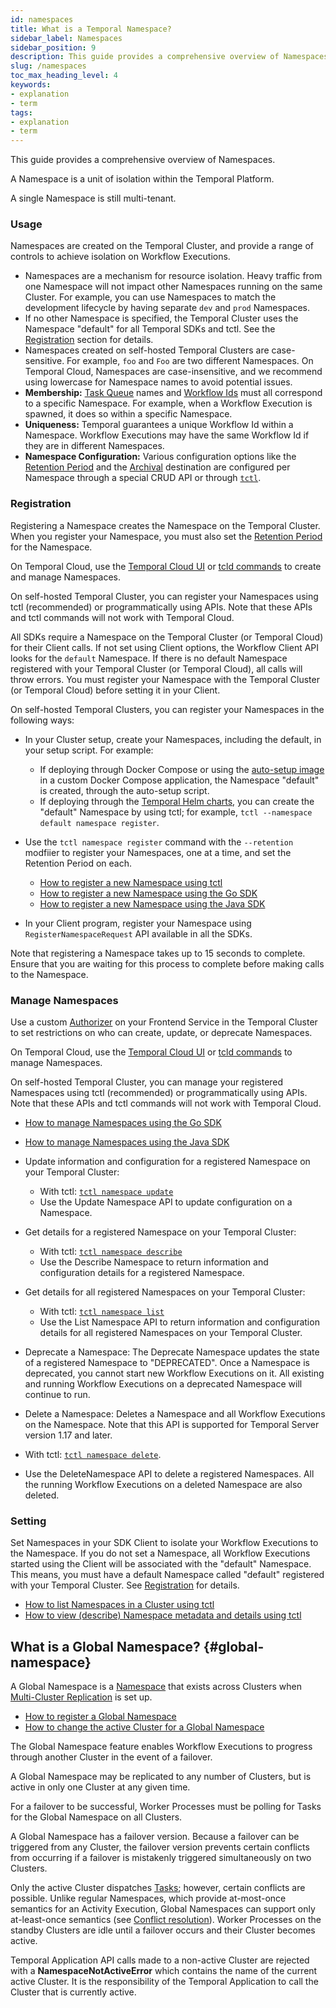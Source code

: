 ```yaml
---
id: namespaces
title: What is a Temporal Namespace?
sidebar_label: Namespaces
sidebar_position: 9
description: This guide provides a comprehensive overview of Namespaces.
slug: /namespaces
toc_max_heading_level: 4
keywords:
- explanation
- term
tags:
- explanation
- term
---
```


<!-- THIS FILE IS GENERATED. DO NOT EDIT THIS FILE DIRECTLY -->

This guide provides a comprehensive overview of Namespaces.

A Namespace is a unit of isolation within the Temporal Platform.

A single Namespace is still multi-tenant.

### Usage

Namespaces are created on the Temporal Cluster, and provide a range of controls to achieve isolation on Workflow Executions.

- Namespaces are a mechanism for resource isolation. Heavy traffic from one Namespace will not impact other Namespaces running on the same Cluster.
  For example, you can use Namespaces to match the development lifecycle by having separate `dev` and `prod` Namespaces.
- If no other Namespace is specified, the Temporal Cluster uses the Namespace "default" for all Temporal SDKs and tctl.
  See the [Registration](#registration) section for details.
- Namespaces created on self-hosted Temporal Clusters are case-sensitive. For example, `foo` and `Foo` are two different Namespaces.
  On Temporal Cloud, Namespaces are case-insensitive, and we recommend using lowercase for Namespace names to avoid potential issues.
- **Membership:** [Task Queue](/workers#task-queue) names and [Workflow Ids](/workflows#workflow-id) must all correspond to a specific Namespace.
  For example, when a Workflow Execution is spawned, it does so within a specific Namespace.
- **Uniqueness:** Temporal guarantees a unique Workflow Id within a Namespace.
  Workflow Executions may have the same Workflow Id if they are in different Namespaces.
- **Namespace Configuration:** Various configuration options like the [Retention Period](/clusters#retention-period) and the [Archival](/clusters#archival) destination are configured per Namespace through a special CRUD API or through [`tctl`](/tctl-v1/namespace).

### Registration

Registering a Namespace creates the Namespace on the Temporal Cluster.
When you register your Namespace, you must also set the [Retention Period](/clusters#retention-period) for the Namespace.

On Temporal Cloud, use the [Temporal Cloud UI](/cloud/namespaces#create-a-namespace) or [tcld commands](https://docs.temporal.io/cloud/tcld/namespace/) to create and manage Namespaces.

On self-hosted Temporal Cluster, you can register your Namespaces using tctl (recommended) or programmatically using APIs. Note that these APIs and tctl commands will not work with Temporal Cloud.

All SDKs require a Namespace on the Temporal Cluster (or Temporal Cloud) for their Client calls. If not set using Client options, the Workflow Client API looks for the `default` Namespace. If there is no default Namespace registered with your Temporal Cluster (or Temporal Cloud), all calls will throw errors.
You must register your Namespace with the Temporal Cluster (or Temporal Cloud) before setting it in your Client.

On self-hosted Temporal Clusters, you can register your Namespaces in the following ways:

- In your Cluster setup, create your Namespaces, including the default, in your setup script.
  For example:

  - If deploying through Docker Compose or using the [auto-setup image](https://github.com/temporalio/docker-builds/blob/main/docker/auto-setup.sh) in a custom Docker Compose application, the Namespace "default" is created, through the auto-setup script.
  - If deploying through the [Temporal Helm charts](https://github.com/temporalio/helm-charts), you can create the "default" Namespace by using tctl; for example, `tctl --namespace default namespace register`.

- Use the `tctl namespace register` command with the `--retention` modfiier to register your Namespaces, one at a time, and set the Retention Period on each.

  - [How to register a new Namespace using tctl](/tctl-v1/namespace#register)
  - [How to register a new Namespace using the Go SDK](/dev-guide/go/features#register-namespace)
  - [How to register a new Namespace using the Java SDK](/dev-guide/java/features#register-namespace)

- In your Client program, register your Namespace using `RegisterNamespaceRequest` API available in all the SDKs.

Note that registering a Namespace takes up to 15 seconds to complete. Ensure that you are waiting for this process to complete before making calls to the Namespace.

### Manage Namespaces

Use a custom [Authorizer](/self-hosted-guide/security#authorizer-plugin) on your Frontend Service in the Temporal Cluster to set restrictions on who can create, update, or deprecate Namespaces.

On Temporal Cloud, use the [Temporal Cloud UI](/cloud/namespaces) or [tcld commands](/cloud/tcld/namespace/) to manage Namespaces.

On self-hosted Temporal Cluster, you can manage your registered Namespaces using tctl (recommended) or programmatically using APIs.
Note that these APIs and tctl commands will not work with Temporal Cloud.

- [How to manage Namespaces using the Go SDK](/dev-guide/go/features#manage-namespaces)
- [How to manage Namespaces using the Java SDK](/dev-guide/java/features#manage-namespaces)

- Update information and configuration for a registered Namespace on your Temporal Cluster:

  - With tctl: [`tctl namespace update`](/tctl-v1/namespace#update)
  - Use the Update Namespace API to update configuration on a Namespace.

- Get details for a registered Namespace on your Temporal Cluster:

  - With tctl: [`tctl namespace describe`](/tctl-v1/namespace#describe)
  - Use the Describe Namespace to return information and configuration details for a registered Namespace.

- Get details for all registered Namespaces on your Temporal Cluster:

  - With tctl: [`tctl namespace list`](/tctl-v1/namespace#list)
  - Use the List Namespace API to return information and configuration details for all registered Namespaces on your Temporal Cluster.

- Deprecate a Namespace: The Deprecate Namespace updates the state of a registered Namespace to "DEPRECATED". Once a Namespace is deprecated, you cannot start new Workflow Executions on it. All existing and running Workflow Executions on a deprecated Namespace will continue to run.

- Delete a Namespace: Deletes a Namespace and all Workflow Executions on the Namespace. Note that this API is supported for Temporal Server version 1.17 and later.
- With tctl: [`tctl namespace delete`](/cli/operator#delete).
- Use the DeleteNamespace API to delete a registered Namespaces. All the running Workflow Executions on a deleted Namespace are also deleted.

### Setting

Set Namespaces in your SDK Client to isolate your Workflow Executions to the Namespace.
If you do not set a Namespace, all Workflow Executions started using the Client will be associated with the "default" Namespace. This means, you must have a default Namespace called "default" registered with your Temporal Cluster. See [Registration](#registration) for details.

<!-- TODO add sample for this to link to -[How to set the Namespace for a Temporal Client](/) -->

- [How to list Namespaces in a Cluster using tctl](/tctl-v1/namespace#list)
- [How to view (describe) Namespace metadata and details using tctl](/tctl-v1/namespace#describe)

## What is a Global Namespace? {#global-namespace}

A Global Namespace is a [Namespace](/namespaces) that exists across Clusters when [Multi-Cluster Replication](/clusters#multi-cluster-replication) is set up.

- [How to register a Global Namespace](/tctl-v1/namespace#register)
- [How to change the active Cluster for a Global Namespace](/tctl-v1/namespace#update)

The Global Namespace feature enables Workflow Executions to progress through another Cluster in the event of a failover.

A Global Namespace may be replicated to any number of Clusters, but is active in only one Cluster at any given time.

For a failover to be successful, Worker Processes must be polling for Tasks for the Global Namespace on all Clusters.

A Global Namespace has a failover version.
Because a failover can be triggered from any Cluster, the failover version prevents certain conflicts from occurring if a failover is mistakenly triggered simultaneously on two Clusters.

Only the active Cluster dispatches [Tasks](/workers#task); however, certain conflicts are possible.
Unlike regular Namespaces, which provide at-most-once semantics for an Activity Execution, Global Namespaces can support only at-least-once semantics (see [Conflict resolution](/clusters#conflict-resolution)).
Worker Processes on the standby Clusters are idle until a failover occurs and their Cluster becomes active.

Temporal Application API calls made to a non-active Cluster are rejected with a **NamespaceNotActiveError** which contains the name of the current active Cluster.
It is the responsibility of the Temporal Application to call the Cluster that is currently active.

